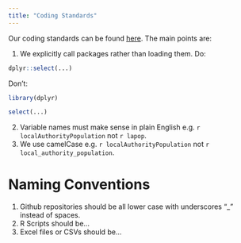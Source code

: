```yaml
---
title: "Coding Standards"
---
```


Our coding standards can be found [here](https://defra.sharepoint.com/:p:/r/teams/Team1478/_layouts/15/Doc.aspx?sourcedoc=%7B98C3D254-86E8-44FD-BB2E-206B37F6F802%7D&file=Coding%20Standards.pptx&action=edit&mobileredirect=true). The main points are:

1. We explicitly call packages rather than loading them.
Do:
```r

dplyr::select(...)

```
Don't:
```r

library(dplyr)

select(...)

```
2. Variable names must make sense in plain English e.g. `r localAuthorityPopulation` not `r lapop`.
3. We use camelCase e.g. `r localAuthorityPopulation` not `r local_authority_population`.

# Naming Conventions

1. Github repositories should be all lower case with underscores "_" instead of spaces.
2. R Scripts should be...
3. Excel files or CSVs should be...